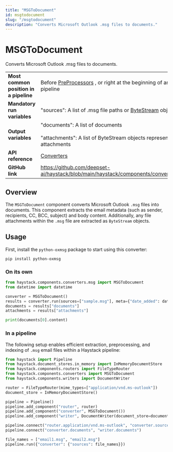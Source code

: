 ```yaml
---
title: "MSGToDocument"
id: msgtodocument
slug: "/msgtodocument"
description: "Converts Microsoft Outlook .msg files to documents."
---
```


# MSGToDocument

Converts Microsoft Outlook .msg files to documents.

|  |  |
| --- | --- |
| **Most common position in a pipeline** | Before [PreProcessors](../../../docs/pipeline-components/preprocessors.mdx) , or right at the beginning of an indexing pipeline |
| **Mandatory run variables** | "sources": A list of .msg file paths or [ByteStream](../../../docs/concepts/data-classes.mdx#bytestresm) objects |
| **Output variables** | "documents": A list of documents  <br /> <br />"attachments": A list of ByteStream objects representing file attachments |
| **API reference** | [Converters](/reference/converters-api) |
| **GitHub link** | https://github.com/deepset-ai/haystack/blob/main/haystack/components/converters/msg.py |

## Overview

The `MSGToDocument` component converts Microsoft Outlook `.msg` files into documents. This component extracts the email metadata (such as sender, recipients, CC, BCC, subject) and body content. Additionally, any file attachments within the `.msg` file are extracted as `ByteStream` objects.

## Usage

First, install the `python-oxmsg` package to start using this converter:

```
pip install python-oxmsg
```

### On its own

```python
from haystack.components.converters.msg import MSGToDocument
from datetime import datetime

converter = MSGToDocument()
results = converter.run(sources=["sample.msg"], meta={"date_added": datetime.now().isoformat()})
documents = results["documents"]
attachments = results["attachments"]

print(documents[0].content)
```

### In a pipeline

The following setup enables efficient extraction, preprocessing, and indexing of `.msg` email files within a Haystack pipeline:

```python
from haystack import Pipeline
from haystack.document_stores.in_memory import InMemoryDocumentStore
from haystack.components.routers import FileTypeRouter
from haystack.components.converters import MSGToDocument
from haystack.components.writers import DocumentWriter

router = FileTypeRouter(mime_types=["application/vnd.ms-outlook"])
document_store = InMemoryDocumentStore()

pipeline = Pipeline()
pipeline.add_component("router", router)
pipeline.add_component("converter", MSGToDocument())
pipeline.add_component("writer", DocumentWriter(document_store=document_store))

pipeline.connect("router.application/vnd.ms-outlook", "converter.sources")
pipeline.connect("converter.documents", "writer.documents")

file_names = ["email1.msg", "email2.msg"]
pipeline.run({"converter": {"sources": file_names}})
```
